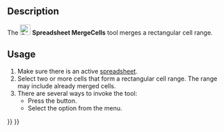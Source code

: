 <languages/>
<translate>

<!--T:6-->
{{Docnav
|[[Spreadsheet_Export|Export]]
|[[Spreadsheet_SplitCell|Split Cell]]
|[[Spreadsheet_Workbench|Spreadsheet]]
|IconL=Spreadsheet_Export.svg
|IconR=Spreadsheet_SplitCell.svg
|IconC=Workbench_Spreadsheet.svg
}}

<!--T:1-->
{{GuiCommand
|Name=Spreadsheet MergeCells
|MenuLocation=Spreadsheet → Merge cells
|Workbenches=[[Spreadsheet_Workbench|Spreadsheet]]
|Version=0.17
}}

==Description== <!--T:2-->

<!--T:3-->
The [[File:Spreadsheet_MergeCells.svg|24px]] '''Spreadsheet MergeCells''' tool merges a rectangular cell range.

==Usage== <!--T:4-->

<!--T:5-->
# Make sure there is an active [[Spreadsheet_CreateSheet|spreadsheet]].
# Select two or more cells that form a rectangular cell range. The range may include already merged cells.
# There are several ways to invoke the tool:
#* Press the {{Button|[[File:Spreadsheet_MergeCells.svg|16px]] [[Spreadsheet_MergeCells|Merge cells]]}} button.
#* Select the {{MenuCommand|Spreadsheet → [[File:Spreadsheet_MergeCells.svg|16px]] Merge cells}} option from the menu.


<!--T:7-->
{{Docnav
|[[Spreadsheet_Export|Export]]
|[[Spreadsheet_SplitCell|Split Cell]]
|[[Spreadsheet_Workbench|Spreadsheet]]
|IconL=Spreadsheet_Export.svg
|IconR=Spreadsheet_SplitCell.svg
|IconC=Workbench_Spreadsheet.svg
}}

</translate>
{{Spreadsheet_Tools_navi{{#translation:}}}}
{{Userdocnavi{{#translation:}}}}